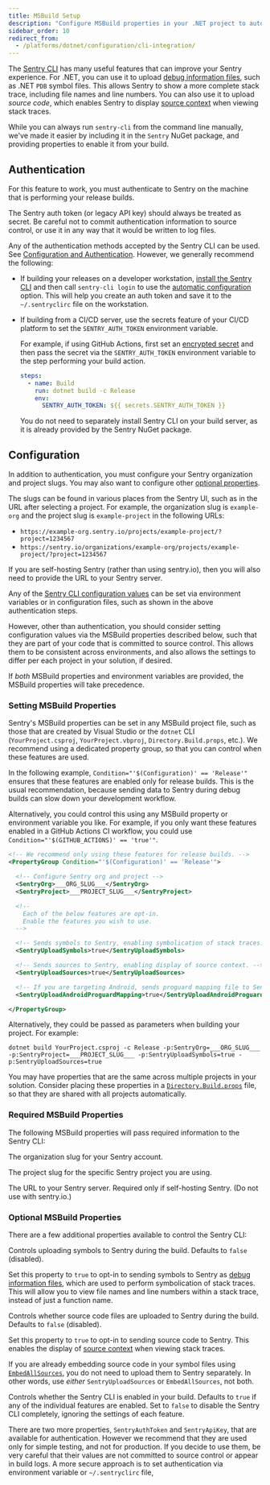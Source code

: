 ```yaml
---
title: MSBuild Setup
description: "Configure MSBuild properties in your .NET project to automatically use the Sentry CLI."
sidebar_order: 10
redirect_from:
  - /platforms/dotnet/configuration/cli-integration/
---
```


The [Sentry CLI](/product/cli) has many useful features that can improve your Sentry experience.
For .NET, you can use it to upload [debug information files](/product/cli/dif), such as .NET `PDB` symbol files.
This allows Sentry to show a more complete stack trace, including file names and line numbers.
You can also use it to upload _source code_, which enables Sentry to display [source context](../../data-management/debug-files/source-context/)
when viewing stack traces.

While you can always run `sentry-cli` from the command line manually, we've made it easier by including it in the `Sentry`
NuGet package, and providing properties to enable it from your build.

## Authentication

For this feature to work, you must authenticate to Sentry on the machine that is performing your release builds.

<Alert level="info" title="Important">

The Sentry auth token (or legacy API key) should always be treated as secret. Be careful not to commit authentication information to source control,
or use it in any way that it would be written to log files.

</Alert>

Any of the authentication methods accepted by the Sentry CLI can be used. See [Configuration and Authentication](/product/cli/configuration/).
However, we generally recommend the following:

- If building your releases on a developer workstation, [install the Sentry CLI](/product/cli/installation/) and then
  call `sentry-cli login` to use the [automatic configuration](/product/cli/configuration/#to-use-the-automatic-option) option.
  This will help you create an auth token and save it to the `~/.sentryclirc` file on the workstation.

- If building from a CI/CD server, use the secrets feature of your CI/CD platform to set the `SENTRY_AUTH_TOKEN` environment variable.

  For example, if using GitHub Actions, first set an [encrypted secret](https://docs.github.com/actions/security-guides/encrypted-secrets)
  and then pass the secret via the `SENTRY_AUTH_TOKEN` environment variable to the step performing your build action.

  ```yaml
  steps:
    - name: Build
      run: dotnet build -c Release
      env:
        SENTRY_AUTH_TOKEN: ${{ secrets.SENTRY_AUTH_TOKEN }}
  ```

  You do not need to separately install Sentry CLI on your build server, as it is already provided by the Sentry NuGet package.

## Configuration

In addition to authentication, you must configure your Sentry organization and project slugs.
You may also want to configure other [optional properties](#optional-msbuild-properties).

The slugs can be found in various places from the Sentry UI, such as in the URL after selecting a project.
For example, the organization slug is `example-org` and the project slug is `example-project` in the following URLs:

- `https://example-org.sentry.io/projects/example-project/?project=1234567`
- `https://sentry.io/organizations/example-org/projects/example-project/?project=1234567`

If you are self-hosting Sentry (rather than using sentry.io), then you will also need to provide the URL to your Sentry server.

<Alert title="Tip">

Any of the [Sentry CLI configuration values](/product/cli/configuration/#configuration-values) can be set via environment variables
or in configuration files, such as shown in the above authentication steps.

However, other than authentication, you should consider setting configuration values via the MSBuild properties described below,
such that they are part of your code that is committed to source control. This allows them to be consistent across environments,
and also allows the settings to differ per each project in your solution, if desired.

If _both_ MSBuild properties and environment variables are provided, the MSBuild properties will take precedence.

</Alert>

### Setting MSBuild Properties

Sentry's MSBuild properties can be set in any MSBuild project file, such as those that are created by Visual Studio
or the `dotnet` CLI (`YourProject.csproj`, `YourProject.vbproj`, `Directory.Build.props`, etc.).
We recommend using a dedicated property group, so that you can control when these features are used.

In the following example, `Condition="'$(Configuration)' == 'Release'"` ensures that these features are enabled
only for release builds. This is the usual recommendation, because sending data to Sentry during debug builds
can slow down your development workflow.

Alternatively, you could control this using any MSBuild property or environment variable you like. For example,
if you only want these features enabled in a GitHub Actions CI workflow, you could use `Condition="'$(GITHUB_ACTIONS)' == 'true'"`.

```xml
<!-- We recommend only using these features for release builds. -->
<PropertyGroup Condition="'$(Configuration)' == 'Release'">

  <!-- Configure Sentry org and project -->
  <SentryOrg>___ORG_SLUG___</SentryOrg>
  <SentryProject>___PROJECT_SLUG___</SentryProject>

  <!--
    Each of the below features are opt-in.
    Enable the features you wish to use.
  -->

  <!-- Sends symbols to Sentry, enabling symbolication of stack traces. -->
  <SentryUploadSymbols>true</SentryUploadSymbols>

  <!-- Sends sources to Sentry, enabling display of source context. -->
  <SentryUploadSources>true</SentryUploadSources>

  <!-- If you are targeting Android, sends proguard mapping file to Sentry. -->
  <SentryUploadAndroidProguardMapping>true</SentryUploadAndroidProguardMapping>

</PropertyGroup>

```

Alternatively, they could be passed as parameters when building your project. For example:

```shell
dotnet build YourProject.csproj -c Release -p:SentryOrg=___ORG_SLUG___ -p:SentryProject=___PROJECT_SLUG___ -p:SentryUploadSymbols=true -p:SentryUploadSources=true
```

<Alert title="Tip">

You may have properties that are the same across multiple projects in your solution.
Consider placing these properties in a [`Directory.Build.props`](https://learn.microsoft.com/visualstudio/msbuild/customize-your-build)
file, so that they are shared with all projects automatically.

</Alert>

### Required MSBuild Properties

The following MSBuild properties will pass required information to the Sentry CLI:

<ConfigKey name="SentryOrg">

The organization slug for your Sentry account.

</ConfigKey>

<ConfigKey name="SentryProject">

The project slug for the specific Sentry project you are using.

</ConfigKey>

<ConfigKey name="SentryUrl">

The URL to your Sentry server. Required only if self-hosting Sentry. (Do not use with sentry.io.)

</ConfigKey>

### Optional MSBuild Properties

There are a few additional properties available to control the Sentry CLI:

<ConfigKey name="SentryUploadSymbols">

Controls uploading symbols to Sentry during the build. Defaults to `false` (disabled).

Set this property to `true` to opt-in to sending symbols to Sentry as [debug information files](../../data-management/debug-files/),
which are used to perform symbolication of stack traces. This will allow you to view file names and line numbers within
a stack trace, instead of just a function name.

</ConfigKey>

<ConfigKey name="SentryUploadSources">

Controls whether source code files are uploaded to Sentry during the build. Defaults to `false` (disabled).

Set this property to `true` to opt-in to sending source code to Sentry.
This enables the display of [source context](../../data-management/debug-files/source-context/) when viewing stack traces.

<Note>

If you are already embedding source code in your symbol files using [`EmbedAllSources`](https://github.com/dotnet/sourcelink/blob/main/docs/README.md#embedallsources),
you do not need to upload them to Sentry separately. In other words, use _either_ `SentryUploadSources` or `EmbedAllSources`, not both.

</Note>

</ConfigKey>

<ConfigKey name="UseSentryCLI">

Controls whether the Sentry CLI is enabled in your build.
Defaults to `true` if any of the individual features are enabled.
Set to `false` to disable the Sentry CLI completely, ignoring the settings of each feature.

</ConfigKey>

<Alert level="info" title="Important">

There are two more properties, `SentryAuthToken` and `SentryApiKey`, that are available for authentication.
However we recommend that they are used only for simple testing, and not for production. If you decide to use
them, be very careful that their values are not committed to source control or appear in build logs.
A more secure approach is to set authentication via environment variable or `~/.sentryclirc` file,

</Alert>
